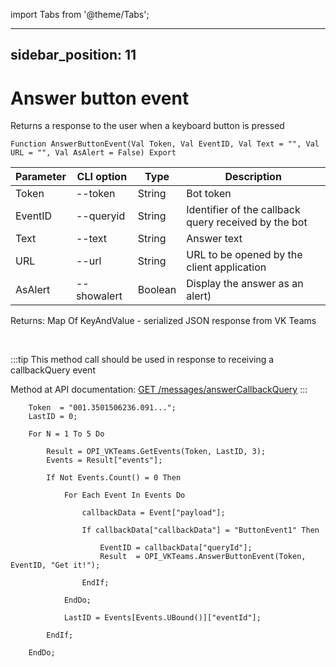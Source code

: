 ﻿import Tabs from '@theme/Tabs';

---
sidebar_position: 11
---

# Answer button event
 Returns a response to the user when a keyboard button is pressed



`Function AnswerButtonEvent(Val Token, Val EventID, Val Text = "", Val URL = "", Val AsAlert = False) Export`

  | Parameter | CLI option | Type | Description |
  |-|-|-|-|
  | Token | --token | String | Bot token |
  | EventID | --queryid | String | Identifier of the callback query received by the bot |
  | Text | --text | String | Answer text |
  | URL | --url | String | URL to be opened by the client application |
  | AsAlert | --showalert | Boolean | Display the answer as an alert) |

  
  Returns:  Map Of KeyAndValue - serialized JSON response from VK Teams

<br/>

:::tip
This method call should be used in response to receiving a callbackQuery event

 Method at API documentation: [GET /messages/answerCallbackQuery](https://teams.vk.com/botapi/#/messages/get_messages_answerCallbackQuery)
:::
<br/>


```bsl title="Code example"
    Token  = "001.3501506236.091...";
    LastID = 0;

    For N = 1 To 5 Do

        Result = OPI_VKTeams.GetEvents(Token, LastID, 3);
        Events = Result["events"];

        If Not Events.Count() = 0 Then

            For Each Event In Events Do

                callbackData = Event["payload"];

                If callbackData["callbackData"] = "ButtonEvent1" Then

                    EventID = callbackData["queryId"];
                    Result  = OPI_VKTeams.AnswerButtonEvent(Token, EventID, "Get it!");

                EndIf;

            EndDo;

            LastID = Events[Events.UBound()]["eventId"];

        EndIf;

    EndDo;
```
 



```json title="Result"

```
